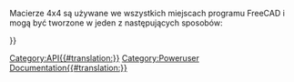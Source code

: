 <languages/>
{{VeryImportantMessage|''(Październik 2019)'' Nie edytuj tych stron. Informacje są niekompletne i nieaktualne. Najnowsze API można znaleźć w [https://freecad.org/api automatycznie generowana dokumentacja API], lub wygenerować dokumentację samodzielnie, śledząc dokument [[Source documentation/pl|Dokumentacja źródłowa]].}}

Macierze 4x4 są używane we wszystkich miejscach programu FreeCAD i mogą być tworzone w jeden z następujących sposobów:
{{Code|code=
m = FreeCAD.Matrix()          # m = the [https://en.wikipedia.org/wiki/Identity_matrix identity matrix]
m = FreeCAD.Base.Matrix()
print m.A21()               # print m[1][0]
}}


{{APIFunction|A| | |wszystkie elementy macierzy.}}
{{APIFunction|A11| | |element macierzy.}}
{{APIFunction|A12| | |element macierzy.}}
{{APIFunction|A13| | |element macierzy.}}
{{APIFunction|A14| | |element macierzy.}}
{{APIFunction|A21| | |element macierzy.}}
{{APIFunction|A22| | |element macierzy.}}
{{APIFunction|A23| | |element macierzy.}}
{{APIFunction|A24| | |element macierzy.}}
{{APIFunction|A31| | |element macierzy.}}
{{APIFunction|A32| | |element macierzy.}}
{{APIFunction|A33| | |element macierzy.}}
{{APIFunction|A34| | |element macierzy.}}
{{APIFunction|A41| | |element macierzy.}}
{{APIFunction|A42| | |element macierzy.}}
{{APIFunction|A43| | |element macierzy.}}
{{APIFunction|A44| | |element macierzy.}}
{{APIFunction|determinant| |Oblicza [https://en.wikipedia.org/wiki/Determinant wyznacznik] macierzy|a number.}}
{{APIFunction|inverse| |Zwraca [https://en.wikipedia.org/wiki/Inverse_matrix odwrotność] tej macierzy, jeśli to możliwe|a Matrix.}}
{{APIFunction|invert| |[https://en.wikipedia.org/wiki/Inverse_matrix Odwraca] tę macierz, jeśli to możliwe|nothing.}}
{{APIFunction|move|Vector|Sprawia, że ta macierz staje się macierzą [https://en.wikipedia.org/wiki/Translation_%28geometry%29 przesunięcia]|nothing.}}
{{APIFunction|multiply|Matrix or Vector|Zwraca [https://en.wikipedia.org/wiki/Cross_product iloczyn krzyżowy] macierzy lub wektora z tą macierzą|a Matrix}}
{{APIFunction|rotateX|Float(radians)|Sprawia, że ta macierz jest [https://en.wikipedia.org/wiki/Rotation_%28mathematics%29 rotacją] wokół transformacji X|nothing.}}
{{APIFunction|rotateY|Float(radians)|Sprawia, że ta macierz jest [https://en.wikipedia.org/wiki/Rotation_%28mathematics%29 rotacją] wokół transformacji Y|nothing.}}
{{APIFunction|rotateZ|Float(radians)|Sprawia, że ta macierz jest [https://en.wikipedia.org/wiki/Rotation_%28mathematics%29 rotacją] wokół transformacji Z|nothing.}}
{{APIFunction|scale|Vector|Tworzy z tej macierzy [https://en.wikipedia.org/wiki/Scaling_matrix transformatę skalującą]|nothing.}}
{{APIFunction|transform|Vector, Matrix|Tworzy z tej macierzy [https://en.wikipedia.org/wiki/Transformation_matrix macierz transformacji] opartą na wektorze i macierzy|nothing. }}
{{APIFunction|unity| |Sprawia, że ta macierz jest [https://en.wikipedia.org/wiki/Identity_matrix macierzą tożsamości]|nothing.}}

{{Userdocnavi{{#translation:}}}}
[[Category:API{{#translation:}}]]
[[Category:Poweruser Documentation{{#translation:}}]]
{{clear}}